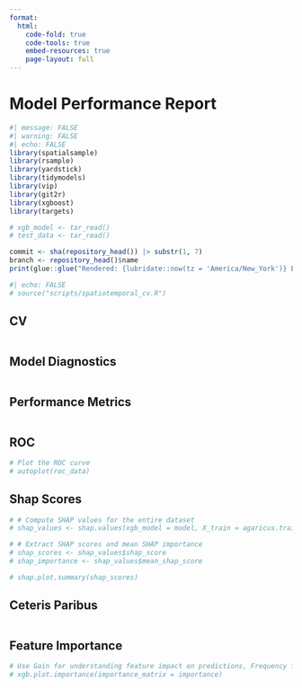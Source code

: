 ```yaml
---
format:
  html:
    code-fold: true
    code-tools: true
    embed-resources: true
    page-layout: full
---
```


# Model Performance Report


```r
#| message: FALSE
#| warning: FALSE
#| echo: FALSE
library(spatialsample)
library(rsample)
library(yardstick)
library(tidymodels)
library(vip)
library(git2r)
library(xgboost)
library(targets)

# xgb_model <- tar_read()
# test_data <- tar_read()

commit <- sha(repository_head()) |> substr(1, 7)
branch <- repository_head()$name
print(glue::glue("Rendered: {lubridate::now(tz = 'America/New_York')} EDT\nFrom: {commit} {branch}"))
```

```r
#| echo: FALSE
# source("scripts/spatiotemporal_cv.R")
```

::: panel-tabset
## CV
```r

```

## Model Diagnostics
```r


```

## Performance Metrics
```r

```

## ROC
```r
# Plot the ROC curve
# autoplot(roc_data)
```

## Shap Scores
```r
# # Compute SHAP values for the entire dataset
# shap_values <- shap.values(xgb_model = model, X_train = agaricus.train$data)

# # Extract SHAP scores and mean SHAP importance
# shap_scores <- shap_values$shap_score
# shap_importance <- shap_values$mean_shap_score

# shap.plot.summary(shap_scores)
```

## Ceteris Paribus
```r

```

## Feature Importance
```r
# Use Gain for understanding feature impact on predictions, Frequency for how often a feature is used.
# xgb.plot.importance(importance_matrix = importance)
```

:::
